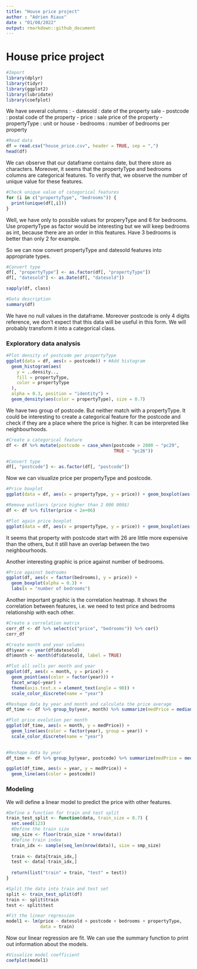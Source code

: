 ```yaml
---
title: "House price project"
author : "Adrien Riaux"
date : "01/08/2022"
output: rmarkdown::github_document
---
```


# House price project

```r
#Import 
library(dplyr)
library(tidyr)
library(ggplot2)
library(lubridate)
library(coefplot)
```

We have several columns : 
- datesold : date of the property sale
- postcode : postal code of the property
- price : sale price of the property 
- propertyType : unit or house 
- bedrooms : number of bedrooms per property

```r
#Read data
df = read.csv("house_price.csv", header = TRUE, sep = ",")
head(df)
```
We can observe that our dataframe contains date, but there store as characters. Moreover, it seems that the propertyType and bedrooms columns are categorical features. To verify that, we observe the number of unique value for these features.

```r
#Check unique value of categorical features
for (i in c("propertyType", "bedrooms")) {
  print(unique(df[,i]))
}
```

Well, we have only to possible values for properyType and 6 for bedrooms. Use propertyType as factor would be interesting but we will keep bedrooms as int, because there are an order in this features. Have 3 bedrooms is better than only 2 for example.

So we can now convert propertyType and datesold features into appropriate types.

```r
#Convert type
df[, "propertyType"] <- as.factor(df[, "propertyType"])
df[, "datesold"] <- as.Date(df[, "datesold"])

sapply(df, class)
```

```r
#Data description
summary(df)
```

We have no null values in the dataframe. Moreover postcode is only 4 digits reference, we don't expect that this data will be useful in this form. We will probably transform it into a categorical class. 

### Exploratory data analysis

```r
#Plot density of postcode per propertyType
ggplot(data = df, aes(x = postcode)) + #Add histogram
  geom_histogram(aes(
    y = ..density.., 
    fill = propertyType, 
    color = propertyType
  ), 
  alpha = 0.3, position = "identity") + 
  geom_density(aes(color = propertyType), size = 0.7)
```
We have two group of postcode. But neither match with a propertyType. It could be interesting to create a categorical feature for the postcode and check if they are a place where the price is higher. It can be interpreted like neighbourhoods.

```r
#Create a categorical feature
df <- df %>% mutate(postcode = case_when(postcode > 2800 ~ "pc29",
                                         TRUE ~ "pc26"))

#Convert type
df[, "postcode"] <- as.factor(df[, "postcode"])
```

Now we can visualize price per propertyType and postcode. 

```r
#Price boxplot
ggplot(data = df, aes(x = propertyType, y = price)) + geom_boxplot(aes(color = postcode))
```


```r
#Remove outliers (price higher than 2 000 000$)
df <- df %>% filter(price < 2e+06)

#Plot again price boxplot
ggplot(data = df, aes(x = propertyType, y = price)) + geom_boxplot(aes(color = postcode))
```

It seems that property with postcode start with 26 are little more expensive than the others, but it still have an overlap between the two neighbourhoods.

Another interesting graphic is price against number of bedrooms. 

```r
#Price against bedrooms
ggplot(df, aes(x = factor(bedrooms), y = price)) + 
  geom_boxplot(alpha = 0.3) +
  labs(x = "number of bedrooms")
```

Another important graphic is the correlation heatmap. It shows the correlation between features, i.e. we need to test price and bedrooms relationship with each other.


```r
#Create a correlation matrix
corr_df <- df %>% select(c("price", "bedrooms")) %>% cor()
corr_df
```


```r
#Create month and year columns
df$year <- year(df$datesold)
df$month <- month(df$datesold, label = TRUE)

#Plot all sells per month and year
ggplot(df, aes(x = month, y = price)) +
  geom_point(aes(color = factor(year))) + 
  facet_wrap(~year) +
  theme(axis.text.x = element_text(angle = 90)) +
  scale_color_discrete(name = "year")
```
```r
#Reshape data by year and month and calculate the price average
df_time <- df %>% group_by(year, month) %>% summarize(medPrice = median(price))

#Plot price evolution per month
ggplot(df_time, aes(x = month, y = medPrice)) +
  geom_line(aes(color = factor(year), group = year)) +
  scale_color_discrete(name = "year")
  
```


```r
#Reshape data by year
df_time <- df %>% group_by(year, postcode) %>% summarize(medPrice = median(price))

ggplot(df_time, aes(x = year, y = medPrice)) +
  geom_line(aes(color = postcode))
```

### Modeling 

We will define a linear model to predict the price with other features.

```r
#Define a function for train and test split
train_test_split <- function(data, train_size = 0.7) {
  set.seed(123)
  #Define the train size
  smp_size <- floor(train_size * nrow(data))
  #Define train index
  train_idx <- sample(seq_len(nrow(data)), size = smp_size)
  
  train <- data[train_idx,]
  test <- data[-train_idx,]
  
  return(list("train" = train, "test" = test))
}

#Split the data into train and test set
split <- train_test_split(df)
train <- split$train
test <- split$test

#Fit the linear regression
model1 <- lm(price ~ datesold + postcode + bedrooms + propertyType,
             data = train)
```

Now our linear regression are fit. We can use the summary function to print out information about the models.



```r
#Visualize model coefficient
coefplot(model1)
```

